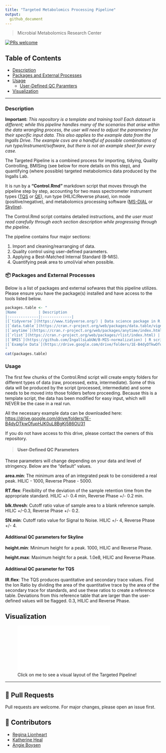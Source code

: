 ```yaml
---
title: "Targeted Metabolomics Processing Pipeline"
output:
  github_document
---
```


> Microbial Metabolomics Research Center

[![PRs welcome](https://img.shields.io/badge/PRs-welcome-ff69b4.svg)](https://github.com/nhn/tui.editor/issues?q=is%3Aissue+is%3Aopen+label%3A%22help+wanted%22) 


## Table of Contents

-   [Description](#-Description)
-   [Packages and External Processes](#-Packages-and-External-Processes)
-   [Usage](#-Usage)
    -   [User-Defined QC Paramters](#User-Defined-QC-Parameters)
-   [Visualization](#-Visualization)


------------------------------------------------------------------------

### Description {#description}

**Important:** *This repository is a template and training tool! Each dataset is different; while this pipeline handles many of the scenarios that arise within the data wrangling process, the user will need to adjust the parameters for their specific input data. This also applies to the example data from the Ingalls Drive. The example csvs are a handful of possible combinations of run type/instrument/software, but there is not an example sheet for every case.*


The Targeted Pipeline is a combined process for importing, tidying, Quality Controlling, BMISing (see below for more details on this step), and quantifying (where possible) targeted metabolomics data produced by the Ingalls Lab.

It is run by a **"Control.Rmd"** markdown script that moves through the pipeline step by step, accounting for two mass spectrometer instrument types ([TQS](https://www.waters.com/waters/en_US/Xevo-TQ-S/nav.htm?cid=10160596&locale=en_US) or [QE](https://www.thermofisher.com/order/catalog/product/IQLAAEGAAPFALGMBDK)), run type (HILIC/Reverse phase), ion mode (positive/negative), and metabolomics processing software ([MS-DIAL](http://prime.psc.riken.jp/compms/msdial/main.html) or [Skyline](https://skyline.ms/wiki/home/software/Skyline/page.view?name=tutorial_hi_res_metabolomics)).

The Control.Rmd script contains detailed instructions, and *the user must read carefully through each section description while progressing through the pipeline*.

The pipeline contains four major sections:

1.  Import and cleaning/rearranging of data.
2.  Quality control using user-defined parameters.
3.  Applying a Best-Matched Internal Standard (B-MIS).
4.  Quantifying peak area to umol/vial when possible.


### 📦 Packages and External Processes {#packages-and-external-processes}

Below is a list of packages and external sofwares that this pipeline utilizes. Please ensure you have the package(s) installed and have access to the tools listed below.


```r
packages.table <- "
|Name          | Description           
|:-------------|:-------------|
|[`tidyverse`](https://www.tidyverse.org/) | Data science package in R. |
|[`data.table`](https://cran.r-project.org/web/packages/data.table/vignettes/datatable-intro.html) | Provides an enhanced version of data.frame. |
|[`anytime`](https://cran.r-project.org/web/packages/anytime/index.html) | General purpose date converter. This package helps the user track analysis reruns and produce unique identifiers for files. |
|[`rlist`](https://cran.r-project.org/web/packages/rlist/index.html) | Non-tabular data manipulation toolbox. |
|[`BMIS`](https://github.com/IngallsLabUW/B-MIS-normalization) | R script for batch-specific normalization of raw peak areas. Matches measured metabolites with isotope-labeled internal standards that behave similarly during the analysis, nicknamed Best-Matched Internal Standard or B-MIS. This pipeline contains a modified script taken from the original repository. Published paper here: <https://pubs.acs.org/doi/10.1021/acs.analchem.7b04400> |
|[`Example Data`](https://drive.google.com/drive/folders/1E-B4dyDTkwOfupHJK0uL8BgKj586OU31) | Pretidied data from the Ingalls Lab for learning purposes. If you do not have access to this drive, please contact the owners of this repository.|
"
cat(packages.table)
```

### Usage {#usage}

The first few chunks of the Control.Rmd script will create empty folders for different types of data (raw, processed, extra, intermediate). Some of this data will be produced by the script (processed, intermediate) and some needs to be moved into those folders before proceeding. Because this is a template script, the data has been modified for easy input, which will NEVER be the case in a real run.

All the necessary example data can be downloaded here: <https://drive.google.com/drive/folders/1E-B4dyDTkwOfupHJK0uL8BgKj586OU31>

If you do not have access to this drive, please contact the owners of this repository.

> #### User-Defined QC Parameters {#user-defined-QC-paramters}

These parameters will change depending on your data and level of stringency. Below are the "default" values.

**area.min**: The minimum area of an integrated peak to be considered a real peak.
HILIC - 1000, Reverse Phase - 5000.

**RT.flex**: Flexibility of the deviation of the sample retention time from the appropriate standard. HILIC +/- 0.4 min, Reverse Phase +/- 0.2 min.

**blk.thresh**: Cutoff ratio value of sample area to a blank reference sample. HILIC +/-0.3, Reverse Phase +/- 0.2.

**SN.min**: Cutoff ratio value for Signal to Noise. HILIC +/- 4, Reverse Phase +/- 4.

#### Additional QC parameters for Skyline 

**height.min**: Minimum height for a peak. 1000, HILIC and Reverse Phase.

**height.max**: Maximum height for a peak. 1.0e8, HILIC and Reverse Phase.

#### Additional QC parameter for TQS 

**IR.flex**: The TQS produces quantitative and secondary trace values. Find the Ion Ratio by dividing the area of the quantitative trace by the area of the secondary trace for standards, and use these ratios to create a reference table. Deviations from this reference table that are larger than the user-defined values will be flagged. 0.3, HILIC and Reverse Phase.

## Visualization {#visualization}

![Click on me to see a visual layout of the Targeted Pipeline!](visual/Targeted_Pipeline_Visualization.pdf)

------------------------------------------------------------------------


## 🔧 Pull Requests

Pull requests are welcome. For major changes, please open an issue first.

## 💬 Contributors

-   [Regina Lionheart](https://github.com/R-Lionheart)
-   [Katherine Heal](https://github.com/kheal)
-   [Angie Boysen](https://github.com/Angie-B)
